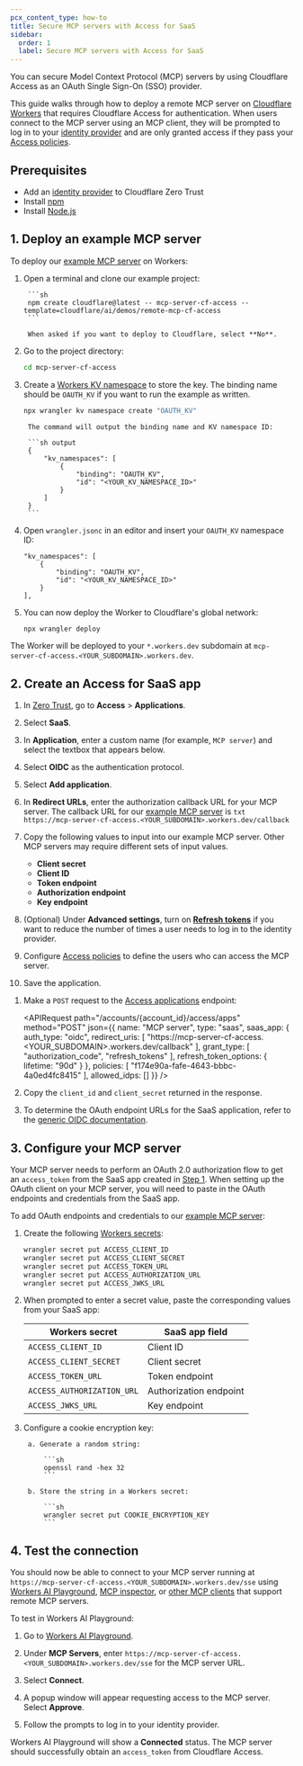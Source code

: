 ```yaml
---
pcx_content_type: how-to
title: Secure MCP servers with Access for SaaS
sidebar:
  order: 1
  label: Secure MCP servers with Access for SaaS
---
```



You can secure <GlossaryTooltip term="MCP server">Model Context Protocol (MCP) servers</GlossaryTooltip> by using Cloudflare Access as an OAuth Single Sign-On (SSO) provider.

This guide walks through how to deploy a remote MCP server on [Cloudflare Workers](/workers/) that requires Cloudflare Access for authentication. When users connect to the MCP server using an <GlossaryTooltip term="MCP client">MCP client</GlossaryTooltip>, they will be prompted to log in to your [identity provider](/cloudflare-one/identity/idp-integration/) and are only granted access if they pass your [Access policies](/cloudflare-one/policies/access/#selectors).

## Prerequisites

- Add an [identity provider](/cloudflare-one/identity/idp-integration/) to Cloudflare Zero Trust
- Install [npm](https://docs.npmjs.com/getting-started)
- Install [Node.js](https://nodejs.org/en/)

## 1. Deploy an example MCP server

To deploy our [example MCP server](https://github.com/cloudflare/ai/tree/main/demos/remote-mcp-cf-access) on Workers:

1. Open a terminal and clone our example project:

		```sh
		npm create cloudflare@latest -- mcp-server-cf-access --template=cloudflare/ai/demos/remote-mcp-cf-access
		```

		When asked if you want to deploy to Cloudflare, select **No**.

2. Go to the project directory:

	```sh
	cd mcp-server-cf-access
	```

3. Create a [Workers KV namespace](/kv/concepts/kv-namespaces/) to store the key. The binding name should be `OAUTH_KV` if you want to run the example as written.

   ```sh
   npx wrangler kv namespace create "OAUTH_KV"
   ```

		The command will output the binding name and KV namespace ID:

		```sh output
		{
			"kv_namespaces": [
				{
					"binding": "OAUTH_KV",
					"id": "<YOUR_KV_NAMESPACE_ID>"
				}
			]
		}
		```

4. Open `wrangler.jsonc` in an editor and insert your `OAUTH_KV` namespace ID:

	```jsonc
	"kv_namespaces": [
		{
			"binding": "OAUTH_KV",
			"id": "<YOUR_KV_NAMESPACE_ID>"
		}
	],
	```


5. You can now deploy the Worker to Cloudflare's global network:

   ```sh
   npx wrangler deploy
   ```

The Worker will be deployed to your `*.workers.dev` subdomain at `mcp-server-cf-access.<YOUR_SUBDOMAIN>.workers.dev`.

## 2. Create an Access for SaaS app

<Tabs syncKey="dashPlusAPI">
<TabItem label="Dashboard">

1. In [Zero Trust](https://one.dash.cloudflare.com), go to **Access** > **Applications**.
2. Select **SaaS**.
3. In **Application**, enter a custom name (for example, `MCP server`) and select the textbox that appears below.
4. Select **OIDC** as the authentication protocol.
5. Select **Add application**.
6. In **Redirect URLs**, enter the authorization callback URL for your MCP server. The callback URL for our [example MCP server](#1-deploy-an-example-mcp-server) is
	 	```txt
		https://mcp-server-cf-access.<YOUR_SUBDOMAIN>.workers.dev/callback
		```
7. Copy the following values to input into our example MCP server. Other MCP servers may require different sets of input values.
	- **Client secret**
	- **Client ID**
	- **Token endpoint**
	- **Authorization endpoint**
	- **Key endpoint**

8. (Optional) Under **Advanced settings**, turn on [**Refresh tokens**](/cloudflare-one/applications/configure-apps/saas-apps/generic-oidc-saas/#advanced-settings) if you want to reduce the number of times a user needs to log in to the identity provider.
9. Configure [Access policies](/cloudflare-one/policies/access/) to define the users who can access the MCP server.
10. Save the application.

</TabItem>
<TabItem label="API">

1. Make a `POST` request to the [Access applications](/api/resources/zero_trust/subresources/access/subresources/applications/methods/create/) endpoint:

	<APIRequest
		path="/accounts/{account_id}/access/apps"
		method="POST"
		json={{
			name: "MCP server",
			type: "saas",
			saas_app: {
				auth_type: "oidc",
				redirect_uris: [
					"https://mcp-server-cf-access.<YOUR_SUBDOMAIN>.workers.dev/callback"
				],
				grant_type: [
					"authorization_code",
					"refresh_tokens"
				],
				refresh_token_options: {
					lifetime: "90d"
				}
			},
			policies: [
				"f174e90a-fafe-4643-bbbc-4a0ed4fc8415"
			],
			allowed_idps: []
		}}
	/>

2. Copy the `client_id` and `client_secret` returned in the response.
3. To determine the OAuth endpoint URLs for the SaaS application, refer to the [generic OIDC documentation](/cloudflare-one/applications/configure-apps/saas-apps/generic-oidc-saas/#2-add-your-application-to-access).

</TabItem>
</Tabs>

## 3. Configure your MCP server

Your MCP server needs to perform an OAuth 2.0 authorization flow to get an `access_token` from the SaaS app created in [Step 1](#1-create-an-access-for-saas-app). When setting up the OAuth client on your MCP server, you will need to paste in the OAuth endpoints and credentials from the SaaS app.

To add OAuth endpoints and credentials to our [example MCP server](#1-deploy-an-example-mcp-server):

1. Create the following [Workers secrets](/workers/configuration/secrets/):

	```sh
	wrangler secret put ACCESS_CLIENT_ID
	wrangler secret put ACCESS_CLIENT_SECRET
	wrangler secret put ACCESS_TOKEN_URL
	wrangler secret put ACCESS_AUTHORIZATION_URL
	wrangler secret put ACCESS_JWKS_URL
	```

2. When prompted to enter a secret value, paste the corresponding values from your SaaS app:

	| Workers secret | SaaS app field |
	| -------------  | -------------- |
	| `ACCESS_CLIENT_ID`| Client ID |
	| `ACCESS_CLIENT_SECRET` | Client secret |
	| `ACCESS_TOKEN_URL` | Token endpoint |
	| `ACCESS_AUTHORIZATION_URL` | Authorization endpoint |
	| `ACCESS_JWKS_URL` | Key endpoint |

3. Configure a cookie encryption key:

		a. Generate a random string:

			```sh
			openssl rand -hex 32
			```

		b. Store the string in a Workers secret:

			```sh
			wrangler secret put COOKIE_ENCRYPTION_KEY
			```

## 4. Test the connection

You should now be able to connect to your MCP server running at `https://mcp-server-cf-access.<YOUR_SUBDOMAIN>.workers.dev/sse` using [Workers AI Playground](https://playground.ai.cloudflare.com/), [MCP inspector](https://github.com/modelcontextprotocol/inspector), or [other MCP clients](/agents/guides/remote-mcp-server/#connect-your-mcp-server-to-claude-and-other-mcp-clients) that support remote MCP servers.

To test in Workers AI Playground:

1. Go to [Workers AI Playground](https://playground.ai.cloudflare.com/).

2. Under **MCP Servers**, enter `https://mcp-server-cf-access.<YOUR_SUBDOMAIN>.workers.dev/sse`  for the MCP server URL.

3. Select **Connect**.

4. A popup window will appear requesting access to the MCP server. Select **Approve**.

5. Follow the prompts to log in to your identity provider.

Workers AI Playground will show a **Connected** status. The MCP server should successfully obtain an `access_token` from Cloudflare Access.
